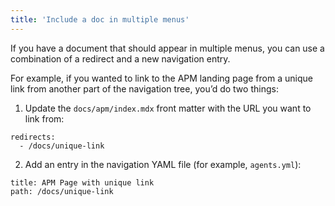 ```yaml
---
title: 'Include a doc in multiple menus'
---
```


If you have a document that should appear in multiple menus, you can use a combination of a redirect and a new navigation entry.

For example, if you wanted to link to the APM landing page from a unique link from another part of the navigation tree, you’d do two things:

1. Update the `docs/apm/index.mdx` front matter with the URL you want to link from:

```
redirects:
  - /docs/unique-link
```

2. Add an entry in the navigation YAML file (for example, `agents.yml`):

```
title: APM Page with unique link
path: /docs/unique-link 
```